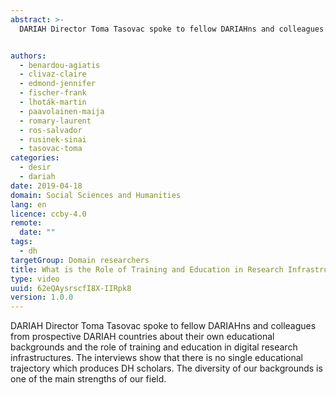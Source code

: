 ```yaml
---
abstract: >-
  DARIAH Director Toma Tasovac spoke to fellow DARIAHns and colleagues from prospective DARIAH countries about the role of training and education in digital research infrastructures.


authors:
  - benardou-agiatis
  - clivaz-claire
  - edmond-jennifer
  - fischer-frank
  - lhoták-martin
  - paavolainen-maija
  - romary-laurent
  - ros-salvador
  - rusinek-sinai
  - tasovac-toma
categories:
  - desir
  - dariah
date: 2019-04-18
domain: Social Sciences and Humanities
lang: en
licence: ccby-4.0
remote:
  date: ""
tags:
  - dh
targetGroup: Domain researchers
title: What is the Role of Training and Education in Research Infrastructures?
type: video
uuid: 62eQAysrscfI8X-IIRpk8
version: 1.0.0
---
```


DARIAH Director Toma Tasovac spoke to fellow DARIAHns and colleagues from prospective DARIAH countries about their own educational backgrounds and the role of training and education in digital research infrastructures. The interviews show that there is no single educational trajectory which produces DH scholars. The diversity of our backgrounds is one of the main strengths of our field.

<Grid columns="2">
  <YouTube id="OqYJNUmhJzw" caption="Laurent Romary (Former DARIAH Director)" />

  <YouTube id="iwz0uhEhtg4" caption="Jennifer Edmond (DARIAH Director)" />

  <YouTube id="soL0itkLYpk" caption="Frank Fischer (DARIAH Director)" />

  <YouTube id="GIw3VHJwu5Y" caption="Agiatis Bernardou (Head of DARIAH VCC2)" />

  <YouTube id="ksxIewK316E" caption="Sinai Rusinek (Israel)" />

  <YouTube id="RnGyt4uymv8" caption="Maija Paavolainen (Finland)" />

  <YouTube id="mI1yfjAkwrM" caption="Claire Clivaz (Switzerland)" />

  <YouTube id="UPGetssiNL0" caption="Martin Lhoták (Czech Republic)" />

  <YouTube id="1cv-Tx7fOO0" caption="Salvador Ros (Spain)" />
</Grid>
